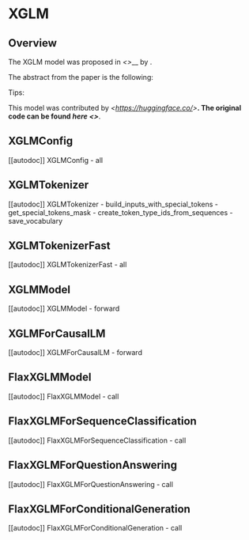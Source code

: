 <!--Copyright 2021 The HuggingFace Team. All rights reserved.

Licensed under the Apache License, Version 2.0 (the "License"); you may not use this file except in compliance with
the License. You may obtain a copy of the License at

http://www.apache.org/licenses/LICENSE-2.0

Unless required by applicable law or agreed to in writing, software distributed under the License is distributed on
an "AS IS" BASIS, WITHOUT WARRANTIES OR CONDITIONS OF ANY KIND, either express or implied. See the License for the
specific language governing permissions and limitations under the License.
-->

# XGLM

## Overview

The XGLM model was proposed in *<INSERT PAPER NAME HERE>
<<INSERT PAPER LINK HERE>>*__  by <INSERT AUTHORS HERE>. <INSERT SHORT SUMMARY HERE>

The abstract from the paper is the following:

*<INSERT PAPER ABSTRACT HERE>*

Tips:

<INSERT TIPS ABOUT MODEL HERE>

This model was contributed by *<INSERT YOUR HF USERNAME HERE> 
<https://huggingface.co/<INSERT YOUR HF USERNAME HERE>>*__. The original code can be found *here 
<<INSERT LINK TO GITHUB REPO HERE>>*__.

## XGLMConfig

[[autodoc]] XGLMConfig
    - all

## XGLMTokenizer

[[autodoc]] XGLMTokenizer
    - build_inputs_with_special_tokens
    - get_special_tokens_mask
    - create_token_type_ids_from_sequences
    - save_vocabulary

## XGLMTokenizerFast

[[autodoc]] XGLMTokenizerFast
    - all

## XGLMModel

[[autodoc]] XGLMModel
    - forward

## XGLMForCausalLM

[[autodoc]] XGLMForCausalLM
    - forward

## FlaxXGLMModel

[[autodoc]] FlaxXGLMModel
    - call

## FlaxXGLMForSequenceClassification

[[autodoc]] FlaxXGLMForSequenceClassification
    - call

## FlaxXGLMForQuestionAnswering

[[autodoc]] FlaxXGLMForQuestionAnswering
    - call

## FlaxXGLMForConditionalGeneration

[[autodoc]] FlaxXGLMForConditionalGeneration
    - call
